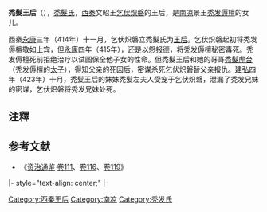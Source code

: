 '''禿髮王后'''（{{bd||？|423年||catIdx=T}}），[[禿髮氏|禿髮氏]]，[[西秦|西秦]]文昭王[[乞伏炽磐|乞伏炽磐]]的王后，是[[南凉|南凉]]景王[[秃发傉檀|秃发傉檀]]的女儿。

西秦[[永康_(乞伏炽磐)|永康]]三年（414年）十一月，乞伏炽磐立禿髮氏为[[王后|王后]]。乞伏炽磐起初将秃发傉檀敬如上宾，但[[永康_(乞伏炽磐)|永康]]四年（415年），还是以怨报德，将秃发傉檀秘密毒死。秃发傉檀死前拒绝治疗以试图保全他子女的性命。但禿髮王后和她的哥哥[[禿髮虎台|禿髮虎台]]（秃发傉檀的[[太子|太子]]），得知父亲的死因后，密谋杀死乞伏炽磐替父亲报仇。[[建弘|建弘]]四年（423年）十月，禿髮王后的妹妹禿髮左夫人受宠于乞伏炽磐，泄漏了秃发兄妹的密谋，乞伏炽磐将秃发兄妹处死。

==注釋==
{{reflist}}

==参考文献==
*《[[资治通鉴|资治通鉴]]·[[s:資治通鑑/卷111|卷111]]、[[s:資治通鑑/卷116|卷116]]、[[s:資治通鑑/卷119|卷119]]》
 
{{start box}}
|- style="text-align: center;"
{{s-bef|before=[[边王后_(乞伏乾归)|边王后]]}}
{{s-ttl|rows=2|title=[[:category:西秦王后|西秦王后]]|years=414年—423年}}
{{s-aft|rows=2|after=[[梁王后|梁王后]]}}
|-
{{s-bef|before=[[南凉|南凉]][[折掘王后|折掘王后]]}}
{{end box}} 

{{十六國成漢及秦國皇后}}

[[Category:西秦王后|Category:西秦王后]]
[[Category:南凉|Category:南凉]]
[[Category:秃发氏|Category:秃发氏]]